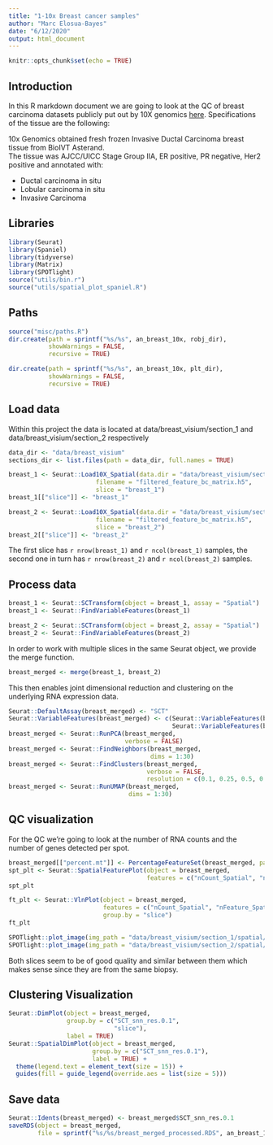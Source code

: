 ```yaml
---
title: "1-10x Breast cancer samples"
author: "Marc Elosua-Bayes"
date: "6/12/2020"
output: html_document
---
```


```r
knitr::opts_chunk$set(echo = TRUE)
```

## Introduction

In this R markdown document we are going to look at the QC of breast carcinoma datasets publicly put out by 10X genomics [here](https://support.10xgenomics.com/spatial-gene-expression/datasets/). Specifications of the tissue are the following:

10x Genomics obtained fresh frozen Invasive Ductal Carcinoma breast tissue from BioIVT Asterand.  
The tissue was AJCC/UICC Stage Group IIA, ER positive, PR negative, Her2 positive and annotated with:  

* Ductal carcinoma in situ
* Lobular carcinoma in situ
* Invasive Carcinoma

## Libraries
```r
library(Seurat)
library(Spaniel)
library(tidyverse)
library(Matrix)
library(SPOTlight)
source("utils/bin.r")
source("utils/spatial_plot_spaniel.R")
```

## Paths
```r
source("misc/paths.R")
dir.create(path = sprintf("%s/%s", an_breast_10x, robj_dir),
           showWarnings = FALSE,
           recursive = TRUE)

dir.create(path = sprintf("%s/%s", an_breast_10x, plt_dir),
           showWarnings = FALSE,
           recursive = TRUE)

```

## Load data
Within this project the data is located at data/breast_visium/section_1 and data/breast_visium/section_2 respectively
```r
data_dir <- "data/breast_visium"
sections_dir <- list.files(path = data_dir, full.names = TRUE)

breast_1 <- Seurat::Load10X_Spatial(data.dir = "data/breast_visium/section_1",
                        filename = "filtered_feature_bc_matrix.h5",
                        slice = "breast_1")
breast_1[["slice"]] <- "breast_1"

breast_2 <- Seurat::Load10X_Spatial(data.dir = "data/breast_visium/section_2",
                        filename = "filtered_feature_bc_matrix.h5",
                        slice = "breast_2")
breast_2[["slice"]] <- "breast_2"
```

The first slice has `r nrow(breast_1)` and `r ncol(breast_1)` samples, the second one in turn has `r nrow(breast_2)` and `r ncol(breast_2)` samples.

## Process data
```r
breast_1 <- Seurat::SCTransform(object = breast_1, assay = "Spatial")
breast_1 <- Seurat::FindVariableFeatures(breast_1)

breast_2 <- Seurat::SCTransform(object = breast_2, assay = "Spatial")
breast_2 <- Seurat::FindVariableFeatures(breast_2)
```

In order to work with multiple slices in the same Seurat object, we provide the merge function.
```r
breast_merged <- merge(breast_1, breast_2)
```


This then enables joint dimensional reduction and clustering on the underlying RNA expression data.
```r
Seurat::DefaultAssay(breast_merged) <- "SCT"
Seurat::VariableFeatures(breast_merged) <- c(Seurat::VariableFeatures(breast_1),
                                             Seurat::VariableFeatures(breast_2))
breast_merged <- Seurat::RunPCA(breast_merged,
                                verbose = FALSE)
breast_merged <- Seurat::FindNeighbors(breast_merged,
                                       dims = 1:30)
breast_merged <- Seurat::FindClusters(breast_merged,
                                      verbose = FALSE,
                                      resolution = c(0.1, 0.25, 0.5, 0.8, 1))
breast_merged <- Seurat::RunUMAP(breast_merged,
                                 dims = 1:30)
```

## QC visualization
For the QC we're going to look at the number of RNA counts and the number of genes detected per spot.
```r
breast_merged[["percent.mt"]] <- PercentageFeatureSet(breast_merged, pattern = "^MT-")
spt_plt <- Seurat::SpatialFeaturePlot(object = breast_merged,
                                      features = c("nCount_Spatial", "nFeature_Spatial", "percent.mt"),)
spt_plt

ft_plt <- Seurat::VlnPlot(object = breast_merged, 
                          features = c("nCount_Spatial", "nFeature_Spatial", "percent.mt"),
                          group.by = "slice")
ft_plt

SPOTlight::plot_image(img_path = "data/breast_visium/section_1/spatial/tissue_lowres_image.png")
SPOTlight::plot_image(img_path = "data/breast_visium/section_2/spatial/tissue_lowres_image.png")
```

Both slices seem to be of good quality and similar between them which makes sense since they are from the same biopsy.

## Clustering Visualization
```r
Seurat::DimPlot(object = breast_merged,
                group.by = c("SCT_snn_res.0.1",
                             "slice"),
                label = TRUE)
Seurat::SpatialDimPlot(object = breast_merged,
                       group.by = c("SCT_snn_res.0.1"),
                       label = TRUE) +
  theme(legend.text = element_text(size = 15)) +
  guides(fill = guide_legend(override.aes = list(size = 5)))
```

## Save data
```r
Seurat::Idents(breast_merged) <- breast_merged$SCT_snn_res.0.1
saveRDS(object = breast_merged,
        file = sprintf("%s/%s/breast_merged_processed.RDS", an_breast_10x, robj_dir))
```



